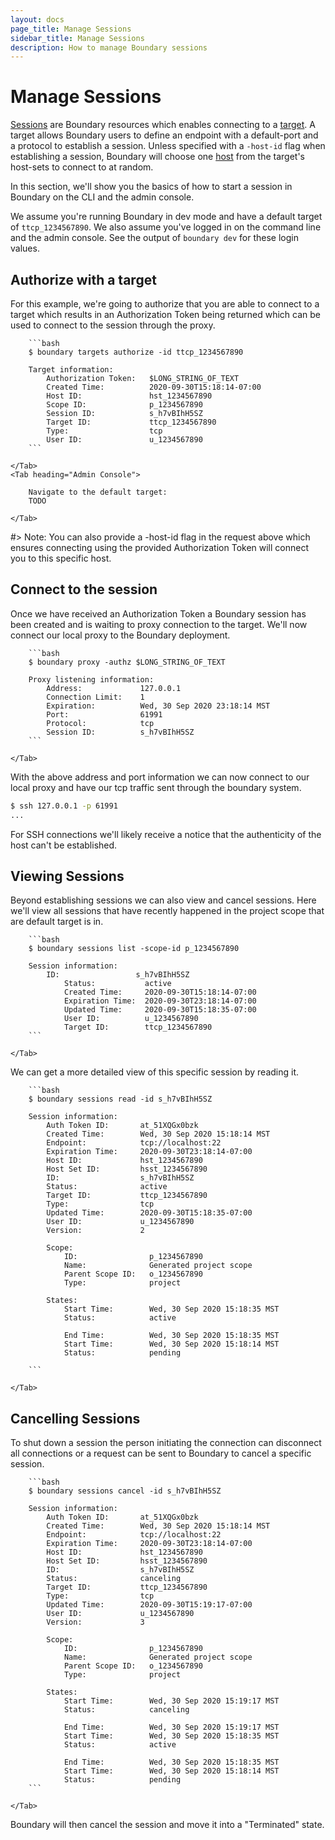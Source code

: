 ```yaml
---
layout: docs
page_title: Manage Sessions
sidebar_title: Manage Sessions
description: How to manage Boundary sessions
---
```


# Manage Sessions

[Sessions](/docs/concepts/domain-model/sessions) are Boundary resources which enables connecting to a [target](/docs/concepts/domain-model/target). A target allows Boundary users to define an endpoint with a default-port and a protocol to establish a session. Unless specified with a `-host-id` flag when establishing a session, Boundary will choose one [host](/docs/concepts/domain-model/hosts) from the target's host-sets to connect to at random.

In this section, we'll show you the basics of how to start a session in Boundary on the CLI and the admin console.

We assume you're running Boundary in dev mode and have a default target of `ttcp_1234567890`. We also assume you've logged in on the command line and the admin console. See the output of `boundary dev` for these login values.

## Authorize with a target

For this example, we're going to authorize that you are able to connect to a target which results in an Authorization Token being returned which can be used to connect to the session through the proxy.

<Tabs>
    <Tab heading="CLI">

        ```bash
        $ boundary targets authorize -id ttcp_1234567890

        Target information:
            Authorization Token:   $LONG_STRING_OF_TEXT
            Created Time:          2020-09-30T15:18:14-07:00
            Host ID:               hst_1234567890
            Scope ID:              p_1234567890
            Session ID:            s_h7vBIhH5SZ
            Target ID:             ttcp_1234567890
            Type:                  tcp
            User ID:               u_1234567890
        ```

    </Tab>
    <Tab heading="Admin Console">

        Navigate to the default target:
        TODO

    </Tab>
</Tabs>

#> Note: You can also provide a -host-id flag in the request above which ensures connecting using the provided Authorization Token will connect you to this specific host.

## Connect to the session

Once we have received an Authorization Token a Boundary session has been created and is waiting to proxy connection to the target.  We'll now connect our local proxy to the Boundary deployment.

<Tabs>
    <Tab heading="CLI">

        ```bash
        $ boundary proxy -authz $LONG_STRING_OF_TEXT

        Proxy listening information:
            Address:             127.0.0.1
            Connection Limit:    1
            Expiration:          Wed, 30 Sep 2020 23:18:14 MST
            Port:                61991
            Protocol:            tcp
            Session ID:          s_h7vBIhH5SZ
        ```

    </Tab>
</Tabs>

With the above address and port information we can now connect to our local proxy and have our tcp traffic sent through the boundary system.

```bash
$ ssh 127.0.0.1 -p 61991
...
```

For SSH connections we'll likely receive a notice that the authenticity of the host can't be established.

## Viewing Sessions

Beyond establishing sessions we can also view and cancel sessions.  Here we'll view all sessions that have recently happened in the project scope that are default target is in.

<Tabs>
    <Tab heading="CLI">

        ```bash
        $ boundary sessions list -scope-id p_1234567890

        Session information:
            ID:                 s_h7vBIhH5SZ
                Status:           active
                Created Time:     2020-09-30T15:18:14-07:00
                Expiration Time:  2020-09-30T23:18:14-07:00
                Updated Time:     2020-09-30T15:18:35-07:00
                User ID:          u_1234567890
                Target ID:        ttcp_1234567890
        ```

    </Tab>
</Tabs>

We can get a more detailed view of this specific session by reading it.

<Tabs>
    <Tab heading="CLI">

        ```bash
        $ boundary sessions read -id s_h7vBIhH5SZ

        Session information:
            Auth Token ID:       at_51XQGx0bzk
            Created Time:        Wed, 30 Sep 2020 15:18:14 MST
            Endpoint:            tcp://localhost:22
            Expiration Time:     2020-09-30T23:18:14-07:00
            Host ID:             hst_1234567890
            Host Set ID:         hsst_1234567890
            ID:                  s_h7vBIhH5SZ
            Status:              active
            Target ID:           ttcp_1234567890
            Type:                tcp
            Updated Time:        2020-09-30T15:18:35-07:00
            User ID:             u_1234567890
            Version:             2

            Scope:
                ID:                p_1234567890
                Name:              Generated project scope
                Parent Scope ID:   o_1234567890
                Type:              project

            States:
                Start Time:        Wed, 30 Sep 2020 15:18:35 MST
                Status:            active

                End Time:          Wed, 30 Sep 2020 15:18:35 MST
                Start Time:        Wed, 30 Sep 2020 15:18:14 MST
                Status:            pending

        ```

    </Tab>
</Tabs>

## Cancelling Sessions

To shut down a session the person initiating the connection can disconnect all connections or a request can be sent to Boundary to cancel a specific session.

<Tabs>
    <Tab heading="CLI">

        ```bash
        $ boundary sessions cancel -id s_h7vBIhH5SZ

        Session information:
            Auth Token ID:       at_51XQGx0bzk
            Created Time:        Wed, 30 Sep 2020 15:18:14 MST
            Endpoint:            tcp://localhost:22
            Expiration Time:     2020-09-30T23:18:14-07:00
            Host ID:             hst_1234567890
            Host Set ID:         hsst_1234567890
            ID:                  s_h7vBIhH5SZ
            Status:              canceling
            Target ID:           ttcp_1234567890
            Type:                tcp
            Updated Time:        2020-09-30T15:19:17-07:00
            User ID:             u_1234567890
            Version:             3

            Scope:
                ID:                p_1234567890
                Name:              Generated project scope
                Parent Scope ID:   o_1234567890
                Type:              project

            States:
                Start Time:        Wed, 30 Sep 2020 15:19:17 MST
                Status:            canceling

                End Time:          Wed, 30 Sep 2020 15:19:17 MST
                Start Time:        Wed, 30 Sep 2020 15:18:35 MST
                Status:            active

                End Time:          Wed, 30 Sep 2020 15:18:35 MST
                Start Time:        Wed, 30 Sep 2020 15:18:14 MST
                Status:            pending
        ```

    </Tab>
</Tabs>

Boundary will then cancel the session and move it into a "Terminated" state.
